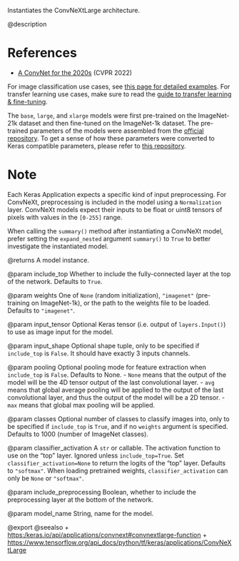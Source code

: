 Instantiates the ConvNeXtLarge architecture.

@description

# References
- [A ConvNet for the 2020s](https://arxiv.org/abs/2201.03545)
(CVPR 2022)

For image classification use cases, see
[this page for detailed examples](
https://keras.io/api/applications/#usage-examples-for-image-classification-models).
For transfer learning use cases, make sure to read the
[guide to transfer learning & fine-tuning](
https://keras.io/guides/transfer_learning/).

The `base`, `large`, and `xlarge` models were first pre-trained on the
ImageNet-21k dataset and then fine-tuned on the ImageNet-1k dataset. The
pre-trained parameters of the models were assembled from the
[official repository](https://github.com/facebookresearch/ConvNeXt). To get a
sense of how these parameters were converted to Keras compatible parameters,
please refer to
[this repository](https://github.com/sayakpaul/keras-convnext-conversion).

# Note
Each Keras Application expects a specific kind of input preprocessing.
For ConvNeXt, preprocessing is included in the model using a `Normalization`
layer.  ConvNeXt models expect their inputs to be float or uint8 tensors of
pixels with values in the `[0-255]` range.

When calling the `summary()` method after instantiating a ConvNeXt model,
prefer setting the `expand_nested` argument `summary()` to `True` to better
investigate the instantiated model.

@returns
    A model instance.

@param include_top
Whether to include the fully-connected
layer at the top of the network. Defaults to `True`.

@param weights
One of `None` (random initialization),
`"imagenet"` (pre-training on ImageNet-1k), or the path to the weights
file to be loaded. Defaults to `"imagenet"`.

@param input_tensor
Optional Keras tensor
(i.e. output of `layers.Input()`)
to use as image input for the model.

@param input_shape
Optional shape tuple, only to be specified
if `include_top` is `False`.
It should have exactly 3 inputs channels.

@param pooling
Optional pooling mode for feature extraction
when `include_top` is `False`. Defaults to None.
- `None` means that the output of the model will be
the 4D tensor output of the last convolutional layer.
- `avg` means that global average pooling
will be applied to the output of the
last convolutional layer, and thus
the output of the model will be a 2D tensor.
- `max` means that global max pooling will
be applied.

@param classes
Optional number of classes to classify images
into, only to be specified if `include_top` is `True`, and
if no `weights` argument is specified. Defaults to 1000 (number of
ImageNet classes).

@param classifier_activation
A `str` or callable. The activation function to use
on the "top" layer. Ignored unless `include_top=True`. Set
`classifier_activation=None` to return the logits of the "top" layer.
Defaults to `"softmax"`.
When loading pretrained weights, `classifier_activation` can only
be `None` or `"softmax"`.

@param include_preprocessing
Boolean, whether to include the preprocessing layer at the bottom of the network.

@param model_name
String, name for the model.

@export
@seealso
+ <https:/keras.io/api/applications/convnext#convnextlarge-function>
+ <https://www.tensorflow.org/api_docs/python/tf/keras/applications/ConvNeXtLarge>
